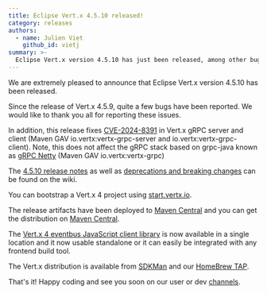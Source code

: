 ```yaml
---
title: Eclipse Vert.x 4.5.10 released!
category: releases
authors:
  - name: Julien Viet
    github_id: vietj
summary: >-
  Eclipse Vert.x version 4.5.10 has just been released, among other bugs, it fixes CVE-2024-8391
---
```


We are extremely pleased to announce that Eclipse Vert.x version 4.5.10 has been released.

Since the release of Vert.x 4.5.9, quite a few bugs have been reported. We would like to thank you all for reporting these issues.

In addition, this release fixes [CVE-2024-8391](https://github.com/eclipse-vertx/vertx-grpc/issues/113) in Vert.x gRPC server
and client (Maven GAV io.vertx:vertx-grpc-server and io.vertx:vertx-grpc-client). Note, this does not affect the gRPC stack
based on grpc-java known as [gRPC Netty](https://vertx.io/docs/vertx-grpc-netty/java/) (Maven GAV io.vertx:vertx-grpc)

The [4.5.10 release notes](https://github.com/vert-x3/wiki/wiki/4.5.10-Release-Notes) as well as
[deprecations and breaking changes](https://github.com/vert-x3/wiki/wiki/4.5.10-Deprecations-and-breaking-changes)
can be found on the wiki.

You can bootstrap a Vert.x 4 project using [start.vertx.io](https://start.vertx.io).

The release artifacts have been deployed to [Maven Central](https://search.maven.org/search?q=g:io.vertx%20AND%20v:4.5.10) and
you can get the distribution on [Maven Central](https://repo1.maven.org/maven2/io/vertx/vertx-stack-manager/4.5.10/).

The [Vert.x 4 eventbus JavaScript client library](https://www.npmjs.com/package/@vertx/eventbus-bridge-client.js) is now available
in a single location and it now usable standalone or it can easily be integrated with any frontend build tool.

The Vert.x distribution is available from [SDKMan](https://sdkman.io) and our
[HomeBrew TAP](https://github.com/vertx-distrib/homebrew-tap).

That's it! Happy coding and see you soon on our user or dev [channels](https://vertx.io/channels).
